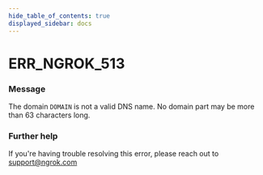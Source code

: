 ```yaml
---
hide_table_of_contents: true
displayed_sidebar: docs
---
```



# ERR_NGROK_513

### Message

The domain `DOMAIN` is not a valid DNS name. No domain part may be more than 63 characters long.

<ErrorDetails error="err_ngrok_513" />

### Further help

If you're having trouble resolving this error, please reach out to [support@ngrok.com](mailto:support@ngrok.com?subject=Help%20with%20ERR_NGROK_513)

